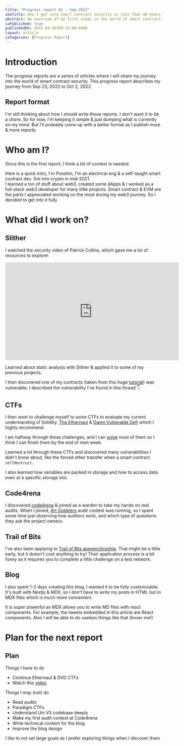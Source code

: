 ```yaml
---
title: "Progress report #1 - Sep 2022"
seoTitle: How I got into smart contract security in less than 48 hours
abstract: An overview of my first steps in the world of smart contracts security
isPublished: true
publishedOn: 2021-04-20T09:15:00-0400
layout: Article
categories: [Progress Report]
---
```


# Introduction

The progress reports are a series of articles where I will share my journey into the world of smart contract security.
This progress report describes my journey from Sep 23, 2022 to Oct 2, 2022.

## Report format

I'm still thinking about how I should write those reports. I don't want it to be a chore. So for now, I'm keeping it simple & just dumping what is currently on my mind. But I'll probably come up with a better format as I publish more & more reports


# Who am I?

Since this is the first report, I think a bit of context is needed.

Here is a quick intro, I'm Pooshin, I'm an electrical eng & a self-taught smart contract dev. Got into crypto in mid-2021.<br/>
I learned a ton of stuff about web3, created some dApps & I worked as a full-stack web3 developer for many little projects. 
Smart contract & EVM are the parts I appreciated working on the most during my web3 journey. So I decided to get into it fully

<StaticTweet id="1573276957986488321" />

# What did I work on?

## Slither

I watched the security video of Patrick Collins, which gave me a lot of resources to explore!
<iframe width="560" height="315" src="https://www.youtube.com/embed/TmZ8gH-toX0" title="YouTube video player" frameborder="0" allow="accelerometer; autoplay; clipboard-write; encrypted-media; gyroscope; picture-in-picture" allowfullscreen></iframe>

Learned about static analysis with Slither & applied it to some of my previous projects.

I then discovered one of my contracts (taken from this huge [tutorial](https://www.youtube.com/watch?v=GKJBEEXUha0)) was vulnerable.
I described the vulnerability I've found in this thread 👇
<StaticTweet id="1573638900660191232" />

## CTFs

I then went to challenge myself to some CTFs to evaluate my current understanding of Solidity: [The Ethernaut](https://ethernaut.openzeppelin.com/) & [Damn Vulnerable Defi](https://www.damnvulnerabledefi.xyz/) which I highly recommend.

I am halfway through these challenges, and I can [solve](https://www.github.com/shinpooo) most of them so I think I can finish them by the end of next week.

Learned a lot through these CTFs and discovered many vulnerabilities I didn't know about, like the forced ether transfer when a smart contract `selfdestruct`.

I also learned how variables are packed in storage and how to access data even at a specific storage slot.


## Code4rena 

I discovered [code4rena](https://twitter.com/code4rena) & joined as a warden to take my hands on real audits. When I joined, [Art Gobblers](https://twitter.com/artgobblers) audit contest was running, so I spent some time just observing how auditors work, and which type of questions they ask the project owners. 

## Trail of Bits

I've also been applying to [Trail of Bits apprencticeship](the-road-to-the-apprenticeship). That might be a little early, but it doesn't cost anything to try! Their application process is a bit funny as it requires you to complete a little challenge on a test network.

## Blog

I also spent 1-2 days creating this blog, I wanted it to be fully customizable. It's built with Nextjs & MDX, so I don't have to write my posts in HTML but in MDX files which is much more convenient. 

It is super powerful as MDX allows you to write MD files with react components. For example, the tweets embedded in this article are React components. <Boop rotation={3600} timing={1000}>Also I will be able to do useless things like that (hover me!)</Boop>




# Plan for the next report

## Plan

Things I have to do
- Continue Ethernaut & DVD CTFs
- Watch this [video](https://www.youtube.com/watch?v=QfFjUMPtsM0) 

Things I may (not) do
- Read audits
- Paradigm CTFs
- Understand Uni V3 codebase deeply
- Make my first audit contest at Code4rena
- Write technical content for the blog
- Improve the blog design

I like to not set large goals as I prefer exploring things when I discover them


